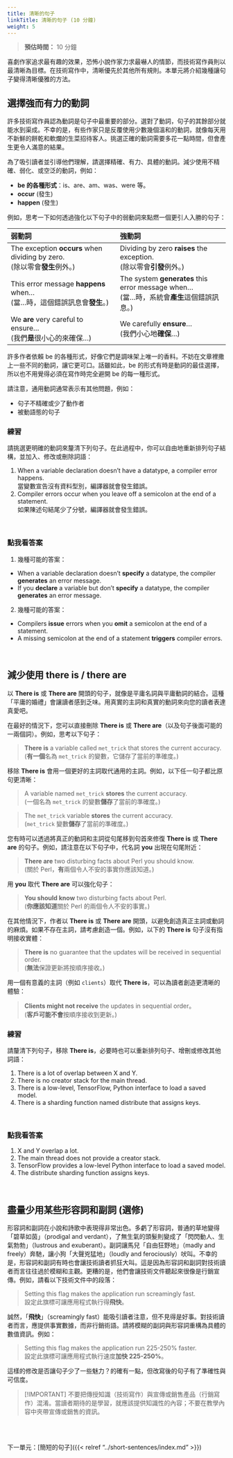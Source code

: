 ```yaml
---
title: 清晰的句子
linkTitle: 清晰的句子 (10 分鐘)
weight: 5
---
```


> **預估時間：** 10 分鐘

喜劇作家追求最有趣的效果，恐怖小說作家力求最嚇人的情節，而技術寫作員則以最清晰為目標。在技術寫作中，清晰優先於其他所有規則。本單元將介紹幾種讓句子變得清晰優雅的方法。

## 選擇強而有力的動詞

許多技術寫作員認為動詞是句子中最重要的部分。選對了動詞，句子的其餘部分就能水到渠成。不幸的是，有些作家只是反覆使用少數幾個溫和的動詞，就像每天用不新鮮的餅乾和軟爛的生菜招待客人。挑選正確的動詞需要多花一點時間，但會產生更令人滿意的結果。

為了吸引讀者並引導他們理解，請選擇精確、有力、具體的動詞。減少使用不精確、弱化、或空泛的動詞，例如：

* **be 的各種形式**：is、are、am、was、were 等。
* **occur** (發生)
* **happen** (發生)

例如，思考一下如何透過強化以下句子中的弱動詞來點燃一個更引人入勝的句子：

| 弱動詞 | 強動詞 |
| :--- | :--- |
| The exception **occurs** when dividing by zero. <br/>(除以零會**發生**例外。) | Dividing by zero **raises** the exception. <br/>(除以零會**引發**例外。) |
| This error message **happens** when... <br/>(當...時，這個錯誤訊息會**發生**。) | The system **generates** this error message when... <br/>(當...時，系統會**產生**這個錯誤訊息。) |
| We **are** very careful to ensure... <br/>(我們**是**很小心的來確保...) | We carefully **ensure**... <br/>(我們小心地**確保**...) |

許多作者依賴 be 的各種形式，好像它們是調味架上唯一的香料。不妨在文章裡撒上一些不同的動詞，讓它更可口。話雖如此，be 的形式有時是動詞的最佳選擇，所以也不用覺得必須在寫作時完全避開 be 的每一種形式。

請注意，通用動詞通常表示有其他問題，例如：

* 句子不精確或少了動作者
* 被動語態的句子

### 練習 {#ex1}

請挑選更明確的動詞來釐清下列句子。在此過程中，你可以自由地重新排列句子結構，並加入、修改或刪除詞語：

1. When a variable declaration doesn't have a datatype, a compiler error happens. <br/>當變數宣告沒有資料型別，編譯器就會發生錯誤。
2. Compiler errors occur when you leave off a semicolon at the end of a statement. <br/> 如果陳述句結尾少了分號，編譯器就會發生錯誤。

<br>

::: {.callout-note collapse="true"}
### 點我看答案

(1) 幾種可能的答案：

* When a variable declaration doesn't **specify** a datatype, the compiler **generates** an error message.
* If you **declare** a variable but don't **specify** a datatype, the compiler **generates** an error message.

(2) 幾種可能的答案：

* Compilers **issue** errors when you **omit** a semicolon at the end of a statement.
* A missing semicolon at the end of a statement **triggers** compiler errors.
:::
<br/>

## 減少使用 there is / there are

以 **There is** 或 **There are** 開頭的句子，就像是平庸名詞與平庸動詞的結合。這種「平庸的婚禮」會讓讀者感到乏味。用真實的主詞和真實的動詞來向您的讀者表達真愛吧。

在最好的情況下，您可以直接刪除 **There is** 或 **There are**（以及句子後面可能的一兩個詞）。例如，思考以下句子：

> **There is** a variable called `met_trick` that stores the current accuracy. <br/>
> (**有一個**名為 `met_trick` 的變數，它儲存了當前的準確度。)

移除 **There is** 會用一個更好的主詞取代通用的主詞。例如，以下任一句子都比原句更清晰：

> A variable named `met_trick` **stores** the current accuracy. <br/>
> (一個名為 `met_trick` 的變數**儲存**了當前的準確度。)

> The `met_trick` variable **stores** the current accuracy. <br />
> (`met_trick` 變數**儲存**了當前的準確度。)

您有時可以透過將真正的動詞和主詞從句尾移到句首來修復 **There is** 或 **There are** 的句子。例如，請注意在以下句子中，代名詞 **you** 出現在句尾附近：

> **There are** two disturbing facts about Perl you should know. <br/>
> (關於 Perl，**有**兩個令人不安的事實你應該知道。)

用 **you** 取代 **There are** 可以強化句子：

> **You should know** two disturbing facts about Perl. <br/>
> (**你應該知道**關於 Perl 的兩個令人不安的事實。)

在其他情況下，作者以 **There is** 或 **There are** 開頭，以避免創造真正主詞或動詞的麻煩。如果不存在主詞，請考慮創造一個。例如，以下的 **There is** 句子沒有指明接收實體：

> **There is** no guarantee that the updates will be received in sequential order. <br/>
> (**無法**保證更新將按順序接收。)

用一個有意義的主詞（例如 `clients`）取代 **There is**，可以為讀者創造更清晰的體驗： <br/>

> **Clients might not receive** the updates in sequential order。 <br/>
> (**客戶可能不會**按順序接收到更新。)

### 練習 {#ex2}

請釐清下列句子，移除 **There is**，必要時也可以重新排列句子、增刪或修改其他詞語：

1. There is a lot of overlap between X and Y.
2. There is no creator stack for the main thread.
3. There is a low-level, TensorFlow, Python interface to load a saved model.
4. There is a sharding function named distribute that assigns keys.

<br>

::: {.callout-note collapse="true"}
### 點我看答案

1. X and Y overlap a lot.
2. The main thread does not provide a creator stack.
3. TensorFlow provides a low-level Python interface to load a saved model.
4. The distribute sharding function assigns keys.
:::

<br/>


## 盡量少用某些形容詞和副詞 (選修)

形容詞和副詞在小說和詩歌中表現得非常出色。多虧了形容詞，普通的草地變得「碧草如茵」（prodigal and verdant），了無生氣的頭髮則變成了「閃閃動人、生氣勃勃」（lustrous and exuberant）。副詞讓馬兒「自由狂野地」（madly and freely）奔馳，讓小狗「大聲兇猛地」（loudly and ferociously）吠叫。不幸的是，形容詞和副詞有時也會讓技術讀者抓狂大叫。這是因為形容詞和副詞對技術讀者而言往往過於模糊和主觀。更糟的是，他們會讓技術文件聽起來很像是行銷宣傳。例如，請看以下技術文件中的段落：

> Setting this flag makes the application run screamingly fast.
> <br />
> 設定此旗標可讓應用程式執行得**飛快**。

誠然，「**飛快**」（screamingly fast）能吸引讀者注意，但不見得是好事。對技術讀者而言，應提供事實數據，而非行銷術語。請將模糊的副詞與形容詞重構為具體的數值資訊。例如：

> Setting this flag makes the application run 225-250% faster.
> <br />
> 設定此旗標可讓應用程式執行速度**加快 225-250%**。

這樣的修改是否讓句子少了一些魅力？的確有一點，但改寫後的句子有了準確性與可信度。

> [!IMPORTANT]
> 不要把傳授知識（技術寫作）與宣傳或銷售產品（行銷寫作）混淆。當讀者期待的是學習，就應該提供知識性的內容；不要在教學內容中夾帶宣傳或銷售的資訊。

<br /><br />

下一單元：[簡短的句子]({{< relref "../short-sentences/index.md" >}})
